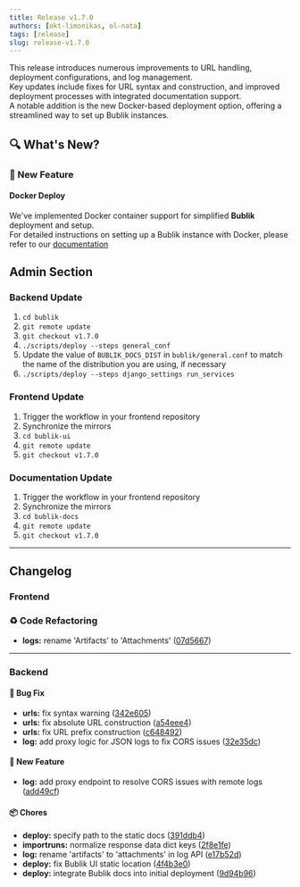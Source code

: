 ```yaml
---
title: Release v1.7.0
authors: [okt-limonikas, ol-nata]
tags: [release]
slug: release-v1.7.0
---
```


This release introduces numerous improvements to URL handling, deployment configurations, and log management. <br />
Key updates include fixes for URL syntax and construction, and improved deployment processes with integrated documentation support. <br />
A notable addition is the new Docker-based deployment option, offering a streamlined way to set up Bublik instances.

## 🔍 What's New?

### 🚀 New Feature

#### Docker Deploy

We've implemented Docker container support for simplified **Bublik** deployment and setup.<br />
For detailed instructions on setting up a Bublik instance with Docker, please refer to our [documentation](/docker/setup)

<!--truncate-->

## Admin Section

### Backend Update

1. `cd bublik`
2. `git remote update`
3. `git checkout v1.7.0`
4. `./scripts/deploy --steps general_conf`
5. Update the value of `BUBLIK_DOCS_DIST` in `bublik/general.conf` to match the name of the distribution you are using, if necessary
6. `./scripts/deploy --steps django_settings run_services`

### Frontend Update

1. Trigger the workflow in your frontend repository
2. Synchronize the mirrors
3. `cd bublik-ui`
4. `git remote update`
5. `git checkout v1.7.0`

### Documentation Update

1. Trigger the workflow in your frontend repository
2. Synchronize the mirrors
3. `cd bublik-docs`
4. `git remote update`
5. `git checkout v1.7.0`

---

## Changelog

### Frontend

### ♻ Code Refactoring

* **logs:** rename 'Artifacts' to 'Attachments' ([07d5667](https://github.com/ts-factory/bublik-ui/commit/07d566768c125b8d4976d9e7cb54b5a7779721c8))

---

### Backend

#### 🐛 Bug Fix
 - **urls:** fix syntax warning ([342e605](https://github.com/ts-factory/bublik/commit/342e605c96953070c369ce90171c2781cb825763))
 - **urls:** fix absolute URL construction ([a54eee4](https://github.com/ts-factory/bublik/commit/a54eee44b32d39ead53758128ddad96808007152))
 - **urls:** fix URL prefix construction ([c648492](https://github.com/ts-factory/bublik/commit/c648492dcfe8a1d5af7e2d27ff1fa4bff9d63a91))
 - **log:** add proxy logic for JSON logs to fix CORS issues ([32e35dc](https://github.com/ts-factory/bublik/commit/32e35dcf4871f97bd19f7220879d898d2e1eb488))

#### 🚀 New Feature
 - **log:** add proxy endpoint to resolve CORS issues with remote logs ([add49cf](https://github.com/ts-factory/bublik/commit/add49cfbcf6c9b3f836547ec1560e6a2824be05f))

#### 📦 Chores
 - **deploy:** specify path to the static docs ([391ddb4](https://github.com/ts-factory/bublik/commit/391ddb4ff38f8465fc1f117c06d8f24d3d3f4537))
 - **importruns:** normalize response data dict keys ([2f8e1fe](https://github.com/ts-factory/bublik/commit/2f8e1fe8991c5a789f0e50c1a165d90433497ad7))
 - **log:** rename 'artifacts' to 'attachments' in log API ([e17b52d](https://github.com/ts-factory/bublik/commit/e17b52d0f8372a2b6da9ebd3eac5f41382d8c5e9))
 - **deploy:** fix Bublik UI static location ([4f4b3e0](https://github.com/ts-factory/bublik/commit/4f4b3e0a95cb86a6bb32f57a7ff3066f45336f03))
 - **deploy:** integrate Bublik docs into initial deployment ([9d94b96](https://github.com/ts-factory/bublik/commit/9d94b960ed7b22f5e769e8eea4045086a699057b))

